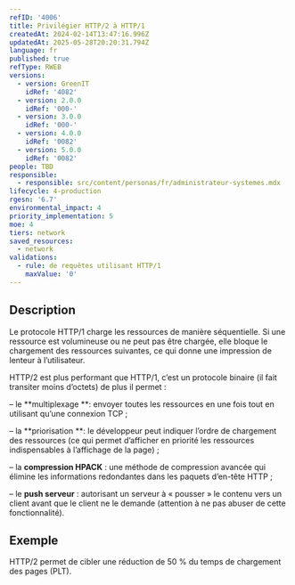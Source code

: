 ```yaml
---
refID: '4006'
title: Privilégier HTTP/2 à HTTP/1
createdAt: 2024-02-14T13:47:16.996Z
updatedAt: 2025-05-28T20:20:31.794Z
language: fr
published: true
refType: RWEB
versions:
  - version: GreenIT
    idRef: '4082'
  - version: 2.0.0
    idRef: '000-'
  - version: 3.0.0
    idRef: '000-'
  - version: 4.0.0
    idRef: '0082'
  - version: 5.0.0
    idRef: '0082'
people: TBD
responsible:
  - responsible: src/content/personas/fr/administrateur-systemes.mdx
lifecycle: 4-production
rgesn: '6.7'
environmental_impact: 4
priority_implementation: 5
moe: 4
tiers: network
saved_resources:
  - network
validations:
  - rule: de requêtes utilisant HTTP/1
    maxValue: '0'
---
```


## Description

Le protocole HTTP/1 charge les ressources de manière séquentielle. Si une ressource est volumineuse ou ne peut pas être chargée, elle bloque le chargement des ressources suivantes, ce qui donne une impression de lenteur à l’utilisateur.

HTTP/2 est plus performant que HTTP/1, c’est un protocole binaire (il fait transiter moins d’octets) de plus il permet :

– le \*\*multiplexage \*\*: envoyer toutes les ressources en une fois tout en utilisant qu’une connexion TCP ;

– la \*\*priorisation \*\*: le développeur peut indiquer l’ordre de chargement des ressources (ce qui permet d’afficher en priorité les ressources indispensables à l’affichage de la page) ;

– la **compression HPACK** : une méthode de compression avancée qui élimine les informations redondantes dans les paquets d’en-tête HTTP ;

– le **push serveur** : autorisant un serveur à « pousser » le contenu vers un client avant que le client ne le demande (attention à ne pas abuser de cette fonctionnalité).

## Exemple

HTTP/2 permet de cibler une réduction de 50 % du temps de chargement des pages (PLT).
